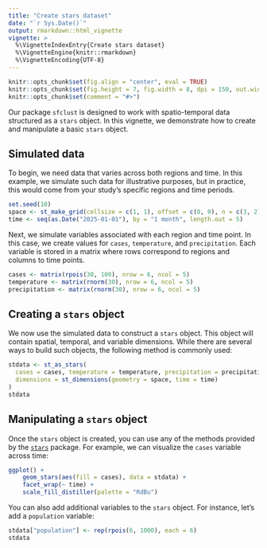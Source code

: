 ```yaml
---
title: "Create stars dataset"
date: "`r Sys.Date()`"
output: rmarkdown::html_vignette
vignette: >
  %\VignetteIndexEntry{Create stars dataset}
  %\VignetteEngine{knitr::rmarkdown}
  %\VignetteEncoding{UTF-8}
---
```


```r
knitr::opts_chunk$set(fig.align = "center", eval = TRUE)
knitr::opts_chunk$set(fig.height = 7, fig.width = 8, dpi = 150, out.width = '100%')
knitr::opts_chunk$set(comment = "#>")
```

Our package `sfclust` is designed to work with spatio-temporal data structured as a
`stars` object. In this vignette, we demonstrate how to create and manipulate a basic
`stars` object.

## Simulated data

To begin, we need data that varies across both regions and time. In this example, we
simulate such data for illustrative purposes, but in practice, this would come from your
study's specific regions and time periods.

```r
set.seed(10)
space <- st_make_grid(cellsize = c(1, 1), offset = c(0, 0), n = c(3, 2))
time <- seq(as.Date("2025-01-01"), by = "1 month", length.out = 5)
```

Next, we simulate variables associated with each region and time point. In this case, we
create values for `cases`, `temperature`, and `precipitation`. Each variable is stored in
a matrix where rows correspond to regions and columns to time points.

```r
cases <- matrix(rpois(30, 100), nrow = 6, ncol = 5)
temperature <- matrix(rnorm(30), nrow = 6, ncol = 5)
precipitation <- matrix(rnorm(30), nrow = 6, ncol = 5)
```

## Creating a `stars` object

We now use the simulated data to construct a `stars` object. This object will contain
spatial, temporal, and variable dimensions. While there are several ways to build such
objects, the following method is commonly used:

```r
stdata <- st_as_stars(
  cases = cases, temperature = temperature, precipitation = precipitation,
  dimensions = st_dimensions(geometry = space, time = time)
)
stdata
```

## Manipulating a `stars` object

Once the `stars` object is created, you can use any of the methods provided by the
[`stars`](https://r-spatial.github.io/stars/index.html) package. For example, we can
visualize the `cases` variable across time:

```r
ggplot() +
    geom_stars(aes(fill = cases), data = stdata) +
    facet_wrap(~ time) +
    scale_fill_distiller(palette = "RdBu")
```

You can also add additional variables to the `stars` object. For instance, let’s add a
`population` variable:

```r
stdata["population"] <- rep(rpois(6, 1000), each = 6)
stdata
```
